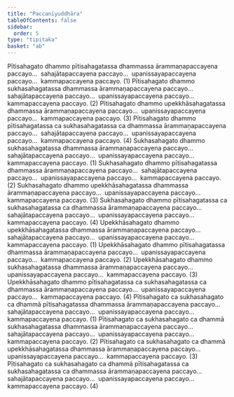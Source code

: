 ```yaml
---
title: "Paccanīyuddhāra"
tableOfContents: false
sidebar:
  order: 5
type: "tipitaka"
basket: "ab"
---
```



<DynamicBreadcrumb />

<Division number="46">

<Paragraph number="764">
Pītisahagato dhammo pītisahagatassa dhammassa ārammaṇapaccayena paccayo…  sahajātapaccayena paccayo…  upanissayapaccayena paccayo…  kammapaccayena paccayo. (1)
</Paragraph>

<Paragraph number="765">
Pītisahagato dhammo sukhasahagatassa dhammassa ārammaṇapaccayena paccayo…  sahajātapaccayena paccayo…  upanissayapaccayena paccayo…  kammapaccayena paccayo. (2)
</Paragraph>

<Paragraph number="766">
Pītisahagato dhammo upekkhāsahagatassa dhammassa ārammaṇapaccayena paccayo…  upanissayapaccayena paccayo…  kammapaccayena paccayo. (3)
</Paragraph>

<Paragraph number="767">
Pītisahagato dhammo pītisahagatassa ca sukhasahagatassa ca dhammassa ārammaṇapaccayena paccayo…  sahajātapaccayena paccayo…  upanissayapaccayena paccayo…  kammapaccayena paccayo. (4)
</Paragraph>

</Division>
<Division number="47">

<Paragraph number="768">
Sukhasahagato dhammo sukhasahagatassa dhammassa ārammaṇapaccayena paccayo…  sahajātapaccayena paccayo…  upanissayapaccayena paccayo…  kammapaccayena paccayo. (1)
</Paragraph>

<Paragraph number="769">
Sukhasahagato dhammo pītisahagatassa dhammassa ārammaṇapaccayena paccayo…  sahajātapaccayena paccayo…  upanissayapaccayena paccayo…  kammapaccayena paccayo. (2)
</Paragraph>

<Paragraph number="770">
Sukhasahagato dhammo upekkhāsahagatassa dhammassa ārammaṇapaccayena paccayo…  upanissayapaccayena paccayo…  kammapaccayena paccayo. (3)
</Paragraph>

<Paragraph number="771">
Sukhasahagato dhammo pītisahagatassa ca sukhasahagatassa ca dhammassa ārammaṇapaccayena paccayo…  sahajātapaccayena paccayo…  upanissayapaccayena paccayo…  kammapaccayena paccayo. (4)
</Paragraph>

</Division>
<Division number="48">

<Paragraph number="772">
Upekkhāsahagato dhammo upekkhāsahagatassa dhammassa ārammaṇapaccayena paccayo…  sahajātapaccayena paccayo…  upanissayapaccayena paccayo…  kammapaccayena paccayo. (1)
</Paragraph>

<Paragraph number="773">
Upekkhāsahagato dhammo pītisahagatassa dhammassa ārammaṇapaccayena paccayo…  upanissayapaccayena paccayo…  kammapaccayena paccayo. (2)
</Paragraph>

<Paragraph number="774">
Upekkhāsahagato dhammo sukhasahagatassa dhammassa ārammaṇapaccayena paccayo…  upanissayapaccayena paccayo…  kammapaccayena paccayo. (3)
</Paragraph>

<Paragraph number="775">
Upekkhāsahagato dhammo pītisahagatassa ca sukhasahagatassa ca dhammassa ārammaṇapaccayena paccayo…  upanissayapaccayena paccayo…  kammapaccayena paccayo. (4)
</Paragraph>

</Division>
<Division number="49">

<Paragraph number="776">
Pītisahagato ca sukhasahagato ca dhammā pītisahagatassa dhammassa ārammaṇapaccayena paccayo…  sahajātapaccayena paccayo…  upanissayapaccayena paccayo…  kammapaccayena paccayo. (1)
</Paragraph>

<Paragraph number="777">
Pītisahagato ca sukhasahagato ca dhammā sukhasahagatassa dhammassa ārammaṇapaccayena paccayo…  sahajātapaccayena paccayo…  upanissayapaccayena paccayo…  kammapaccayena paccayo. (2)
</Paragraph>

<Paragraph number="778">
Pītisahagato ca sukhasahagato ca dhammā upekkhāsahagatassa dhammassa ārammaṇapaccayena paccayo…  upanissayapaccayena paccayo…  kammapaccayena paccayo. (3)
</Paragraph>

<Paragraph number="779">
Pītisahagato ca sukhasahagato ca dhammā pītisahagatassa ca sukhasahagatassa ca dhammassa ārammaṇapaccayena paccayo…  sahajātapaccayena paccayo…  upanissayapaccayena paccayo…  kammapaccayena paccayo. (4)
</Paragraph>
</Division>
